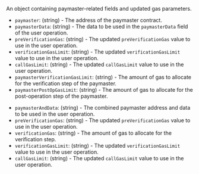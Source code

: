 
An object containing paymaster-related fields and updated gas parameters.

<Tabs>
<TabItem value="v0.7" label="v0.7 and v0.8">

- `paymaster`: (string) - The address of the paymaster contract.
- `paymasterData`: (string) - The data to be used in the `paymasterData` field of the user operation.
- `preVerificationGas`: (string) - The updated `preVerificationGas` value to use in the user operation.
- `verificationGasLimit`: (string) - The updated `verificationGasLimit` value to use in the user operation.
- `callGasLimit`: (string) - The updated `callGasLimit` value to use in the user operation.
- `paymasterVerificationGasLimit`: (string) - The amount of gas to allocate for the verification step
    of the paymaster.
- `paymasterPostOpGasLimit`: (string) - The amount of gas to allocate for the post-operation step of
    the paymaster.

</TabItem>
<TabItem value="v0.6" label="v0.6">

- `paymasterAndData`: (string) - The combined paymaster address and data to be used in the user operation.
- `preVerificationGas`: (string) - The updated `preVerificationGas` value to use in the user operation.
- `verificationGas`: (string) - The amount of gas to allocate for the verification step.
- `verificationGasLimit`: (string) - The updated `verificationGasLimit` value to use in the user operation.
- `callGasLimit`: (string) - The updated `callGasLimit` value to use in the user operation.

</TabItem>
</Tabs>
